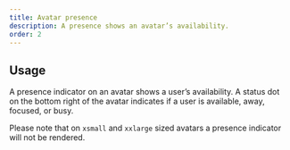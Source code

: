 ```yaml
---
title: Avatar presence
description: A presence shows an avatar’s availability.
order: 2    
---
```


## Usage

A presence indicator on an avatar shows a user’s availability. A status dot on the bottom right of the avatar indicates if a user is available, away, focused, or busy.

Please note that on `xsmall` and `xxlarge` sized avatars a presence indicator will not be rendered. 